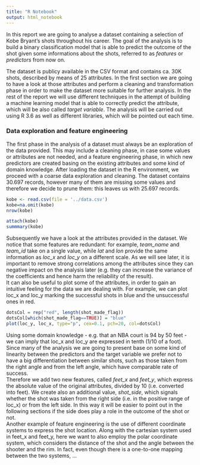 ```yaml
---
title: "R Notebook"
output: html_notebook
---
```



In this report we are going to analyse a dataset containing a selection of Kobe Bryant's shots throughout his career. The goal of the analysis is to build a binary classification model that is able to predict the outcome of the shot given some informations about the shots, referred to as *features* or *predictors* from now on.

The dataset is publicy available in the CSV format and contains ca. 30K shots, described by means of 25 attributes.\newline
In the first section we are going to have a look at those attributes and perform a cleaning and transformation phase in order to make the dataset more suitable for further analysis. In the rest of the report we will use different techniques in the attempt of building a machine learning model that is able to correctly predict the \textit{shot\_made\_flag} attribute, which will be also called *target variable*.\newline
The analysis will be carried out using R 3.6 as well as different libraries, which will be pointed out each time.

### Data exploration and feature engineering
The first phase in the analysis of a dataset must always be an exploration of the data provided. This may include a cleaning phase, in case some values or attributes are not needed, and a feature engineering phase, in which new predictors are created basing on the existing attributes and some kind of domain knowledge.\newline
After loading the dataset in the R environment, we proceed with a coarse data exploration and cleaning. The dataset contains 30.697 records, however many of them are missing some values and therefore we decide to prune them: this leaves us with 25.697 records.

```r
kobe <- read.csv(file = '../data.csv')
kobe=na.omit(kobe)
nrow(kobe)
```
```r
attach(kobe)
summmary(kobe)
```


Subsequently we have a look at the attributes provided in the dataset. We notice that some features are redundant: for example, *team_name* and *team_id* take on a single value, while *lat* and *lon* provide the same information as *loc_x* and *loc_y* on a different scale. As we will see later, it is important to remove strong correlations among the attributes since they can negative impact on the analysis later (e.g. they can increase the variance of the coefficients and hence harm the reliability of the result).\
It can also be useful to plot some of the attributes, in order to gain an intuitive feeling for the data we are dealing with. For example, we can plot loc_x and loc_y marking the successful shots in blue and the unsuccessful ones in red.


```r
dotsCol = rep("red", length(shot_made_flag))
dotsCol[which(shot_made_flag==TRUE)] = "blue"
plot(loc_y, loc_x, type="p", cex=0.1, pch=20, col=dotsCol)
```

Using some domain knowledge - e.g. that an NBA court is 94 by 50 feet - we can imply that loc_x and loc_y are expressed in tenth (1/10 of a foot). Since many of the analysis we are going to present base on some kind of linearity between the predictors and the target variable we prefer not to have a big differentiation between similar shots, such as those taken from the right angle and from the left angle, which have comparable rate of success.\
Therefore we add two new features, called *feet_x* and *feet_y*, which express the absolute value of the original attributes, divided by 10 (i.e. converted into feet). We create also an additional value, *shot_side*, which signals whether the shot was taken from the right side (i.e. in the positive range of loc_x) or from the left side. In this way it will be easier to point out in the following sections if the side does play a role in the outcome of the shot or not.\
Another example of feature engineering is the use of different coordinate systems to express the shot location. Along with the cartesian system used in feet_x and feet_y, here we want to also employ the polar coordinate system, which considers the distance of the shot and the angle between the shooter and the rim. In fact, even though there is a one-to-one mapping between the two systems, ...
